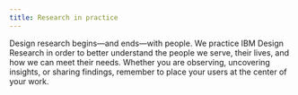 ```yaml
---
title: Research in practice
---
```



<PageDescription>

Design research begins—and ends—with people. We practice IBM Design Research in order to better understand the people we serve, their lives, and how we can meet their needs. Whether you are observing, uncovering insights, or sharing findings, remember to place your users at the center of your work.

</PageDescription>

<div className="bx--row bx--no-gutter">
  <NavTile
    title="Focus on people"
    description="User understanding starts with knowing a person’s behaviors, context, differences, and external influences."
    href="/research-in-practice/focus-on-people"
  />
  <NavTile
    title="Plan for success"
    description="From research plans to synthesis, set your research practice up for success."
    href="/research-in-practice/plan-for-success"
  />
  <NavTile
    title="Craft insights"
    description="Great research insights result from quality data, strong synthesis, and thoughtful recommendations."
    href="/research-in-practice/craft-insights"
  />
  <NavTile
    title="Find the story"
    description="Craft a meaningful story, rooted in real user insights, that is tailored to your audience."
    href="/research-in-practice/focus-on-people"
  />
</div>
